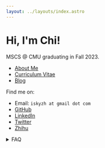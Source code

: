 ```yaml
---
layout: ../layouts/index.astro
---
```



# Hi, I'm Chi!

MSCS @ CMU graduating in Fall 2023.

* [About Me](/about/)
* <a href={CV_URL}>Curriculum Vitae</a>
* [Blog](/blog/)

Find me on:

* Email: `iskyzh at gmail dot com`
* [GitHub](https://github.com/skyzh)
* [LinkedIn](https://www.linkedin.com/in/alex-chi-skyzh/)
* [Twitter](https://twitter.com/iskyzh)
* [Zhihu](https://www.zhihu.com/people/skyzh)



<details>

<summary>FAQ</summary>

Q: How do you pronounce your first name *Chi*? \
A: In the English context, people usually pronounce it as /tʃiː/ (like "cheese" without the "se").

Q: What is your plan after graduation? \
A: I'm expected to graduate in December 2023. I'm looking for a full-time software engineering position in the US in the field of database kernel development. I prefer working on open-source projects, in Rust programming language, and in startup companies.

Q: What language do you speak? \
A: I speak Mandarin Chinese, Shanghainese, and English. I can also speak a little bit of Japanese. \
你好 / 今朝夜到恰老酒伐 / 日本語は少し分かります / Hello!

Q: What is your favorite programming language? \
A: Rust. I learned it in 2018 and have been using it since then.

Q: When did you start programming? \
A: I started programming in 2009 when I was 9 years old. I have several years of competitive programming experience during my junior middle school and high school years. After that I shifted my focus to systems programming and database systems.

Q: When will you update your blog (and the mini-lsm tutorial)? \
A: I'll try to update them when I have time :)

Q: Are you able to provide advice for new-grads regarding a career in databases? \
A: Feel free to contact me but I might be slow to respond.

Q: Why 15-445/645 (the CMU database course) seems more challenging since 2022? \
A: The course staff has been continuously improving the course projects to make them more interesting and less painful to work on. We have been removing outdated materials and adding new things from the industry. I believe the difficulty of the course is *not* increasing while things are being swapped in and out every semester.

</details>
